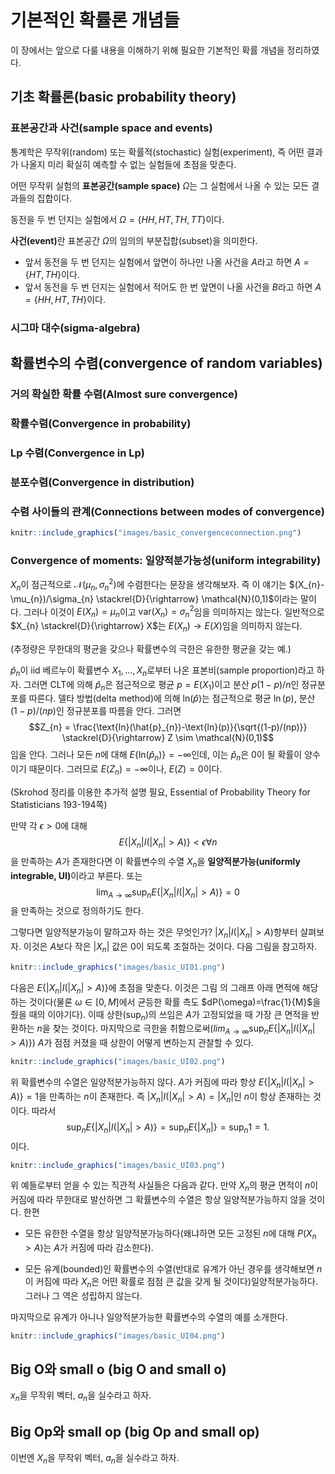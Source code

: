 # 기본적인 확률론 개념들 {#basicprob}

이 장에서는 앞으로 다룰 내용을 이해하기 위해 필요한 기본적인 확률 개념을 정리하였다.

## 기초 확률론(basic probability theory)

### 표본공간과 사건(sample space and events)

통계학은 무작위(random) 또는 확률적(stochastic) 실험(experiment), 즉 어떤 결과가 나올지 미리 확실히 예측할 수 없는 실험들에 초점을 맞춘다.

<div class="definition">

어떤 무작위 실험의 **표본공간(sample space)** $\Omega$는 그 실험에서 나올 수 있는 모든 결과들의 집합이다.

</div>

<div class="example">

동전을 두 번 던지는 실험에서 $\Omega=\{ HH, HT, TH, TT \}$이다.

</div>

<div class="definition">

**사건(event)**란 표본공간 $\Omega$의 임의의 부분집합(subset)을 의미한다.

</div>

<div class="example">

- 앞서 동전을 두 번 던지는 실험에서 앞면이 하나만 나올 사건을 $A$라고 하면 $A=\{ HT, TH \}$이다.
- 앞서 동전을 두 번 던지는 실험에서 적어도 한 번 앞면이 나올 사건을 $B$라고 하면 $A=\{ HH, HT, TH \}$이다.

</div>

### 시그마 대수(sigma-algebra)

## 확률변수의 수렴(convergence of random variables)

### 거의 확실한 확률 수렴(Almost sure convergence)

### 확률수렴(Convergence in probability)

### Lp 수렴(Convergence in Lp)

### 분포수렴(Convergence in distribution)

### 수렴 사이들의 관계(Connections between modes of convergence)

```r
knitr::include_graphics("images/basic_convergenceconnection.png")
```

### Convergence of moments: 일양적분가능성(uniform integrability)

$X_{n}$이 점근적으로 $\mathcal{N}(\mu_{n}, \sigma_{n}^{2})$에 수렴한다는 문장을 생각해보자. 즉 이 얘기는 $(X_{n}-\mu_{n})/\sigma_{n} \stackrel{D}{\rightarrow} \mathcal{N}(0,1)$이라는 말이다. 그러나 이것이 $E(X_{n})=\mu_{n}$이고 $\text{var}(X_{n})=\sigma_{n}^{2}$임을 의미하지는 않는다. 일반적으로 $X_{n} \stackrel{D}{\rightarrow} X$는 $E(X_{n}) \rightarrow E(X)$임을 의미하지 않는다.

<div class="definition">

(추정량은 무한대의 평균을 갖으나 확률변수의 극한은 유한한 평균을 갖는 예.)

$\hat{p}_{n}$이 iid 베르누이 확률변수 $X_{1}, \ldots, X_{n}$로부터 나온 표본비(sample proportion)라고 하자. 그러면 CLT에 의해 $\hat{p}_{n}$은 점근적으로 평균 $p=E(X_{1})$이고 분산 $p(1-p)/n$인 정규분포를 따른다. 델타 방법(delta method)에 의해 $\text{ln}(\hat{p})$는 점근적으로 평균 $\ln(p)$, 분산 $(1-p)/(np)$인 정규분포를 따름을 안다. 그러면
$$Z_{n} = \frac{\text{ln}(\hat{p}_{n})-\text{ln}(p)}{\sqrt{(1-p)/(np)}} \stackrel{D}{\rightarrow} Z \sim \mathcal{N}(0,1)$$
임을 안다. 그러나 모든 $n$에 대해 $E\{\text{ln}(\hat{p}_{n}) \}=-\infty$인데, 이는 $\hat{p}_{n}$은 0이 될 확률이 양수이기 때문이다. 그러므로 $E(Z_{n})=-\infty$이나, $E(Z)=0$이다.

</div>

(Skrohod 정리를 이용한 추가적 설명 필요, Essential of Probability Theory for Statisticians 193-194쪽)

<div class="definition">

만약 각 $\epsilon >0$에 대해
$$E\{ |X_{n}| I(|X_{n}|>A)\}<\epsilon \forall n$$
을 만족하는 $A$가 존재한다면 이 확률변수의 수열 $X_{n}$을 **일양적분가능(uniformly integrable, UI)**이라고 부른다.
또는
$$\lim_{A\rightarrow\infty}\sup_{n}E\{ |X_{n}| I(|X_{n}|>A)\}=0$$
을 만족하는 것으로 정의하기도 한다.

</div>

그렇다면 일양적분가능이 말하고자 하는 것은 무엇인가? $|X_{n}| I(|X_{n}|>A)$항부터 살펴보자. 이것은 $A$보다 작은 $|X_{n}|$ 값은 0이 되도록 조절하는 것이다. 다음 그림을 참고하자.

```r
knitr::include_graphics("images/basic_UI01.png")
```

다음은 $E\{|X_{n}| I(|X_{n}|>A)\}$에 초점을 맞춘다. 이것은 그림 \ref{fig:theoryUI01}의 그래프 아래 면적에 해당하는 것이다(물론 $\omega \in [0,M]$에서 균등한 확률 측도 $dP(\omega)=\frac{1}{M}$을 줬을 때의 이야기다). 이때 상한($\sup_{n}$)의 쓰임은 $A$가 고정되었을 때 가장 큰 면적을 반환하는 $n$을 찾는 것이다. 마지막으로 극한을 취함으로써($lim_{A\rightarrow\infty}\sup_{n}E\{ |X_{n}| I(|X_{n}|>A)\}$) $A$가 점점 커졌을 때 상한이 어떻게 변하는지 관찰할 수 있다.

```r
knitr::include_graphics("images/basic_UI02.png")
```

위 확률변수의 수열은 일양적분가능하지 않다. $A$가 커짐에 따라 항상 $E\{|X_{n}| I(|X_{n}|>A)\}=1$을 만족하는 $n$이 존재한다. 즉 $|X_{n}| I(|X_{n}|>A)=|X_{n}|$인 $n$이 항상 존재하는 것이다. 따라서
$$\sup_{n}E\{ |X_{n}| I(|X_{n}|>A)\}=\sup_{n}E\{ |X_{n}|\}=\sup_{n}1=1.$$
이다.

```r
knitr::include_graphics("images/basic_UI03.png")
```

위 예들로부터 얻을 수 있는 직관적 사실들은 다음과 같다. 만약 $X_{n}$의 평균 면적이 $n$이 커짐에 따라 무한대로 발산하면 그 확률변수의 수열은 항상 일양적분가능하지 않을 것이다. 한편

- 모든 유한한 수열을 항상 일양적분가능하다(왜냐하면 모든 고정된 $n$에 대해 $P(X_{n}>A)$는 $A$가 커짐에 따라 감소한다).

- 모든 유계(bounded)인 확률변수의 수열(반대로 유계가 아닌 경우를 생각해보면 $n$이 커짐에 따라 $X_{n}$은 어떤 확률로 점점 큰 값을 갖게 될 것이다)일양적분가능하다. 그러나 그 역은 성립하지 않는다.

마지막으로 유계가 아니나 일양적분가능한 확률변수의 수열의 예를 소개한다.

```r
knitr::include_graphics("images/basic_UI04.png")
```

## Big O와 small o (big O and small o)

$x_{n}$을 무작위 벡터, $a_{n}$을 실수라고 하자.

\begin{eqnarray*}
x_{n}\stackrel{n\rightarrow \infty}{=}o(a_{n}) &\Leftrightarrow& \lim_{n\rightarrow\infty}\frac{x_{n}}{a_{n}}=0 \\
&\Leftrightarrow& \frac{x_{n}}{a_{n}}\stackrel{n\rightarrow \infty}{=}o(1)\\
\end{eqnarray*}

\begin{eqnarray*}
x_{n}\stackrel{n\rightarrow \infty}{=}O(a_{n}) &\Leftrightarrow& \text{sup}_{n}|\frac{x_{n}}{a_{n}}| < \infty \\
&\Leftrightarrow& \frac{x_{n}}{a_{n}}\stackrel{n\rightarrow \infty}{=}O(1)\\
\end{eqnarray*}

## Big Op와 small op (big Op and small op)

이번엔 $X_{n}$을 무작위 벡터, $a_{n}$을 실수라고 하자.

\begin{eqnarray*}
X_{n}\stackrel{n\rightarrow \infty}{=}o_{p}(a_{n}) &\Leftrightarrow& |\frac{X_{n}}{a_{n}}|\stackrel{P}{\rightarrow}0 \\
&\Leftrightarrow& \frac{X_{n}}{a_{n}}=o_{p}(1)\\
\end{eqnarray*}

\begin{eqnarray*}
X_{n}\stackrel{n\rightarrow \infty}{=}O_{p}(a_{n}) &\Leftrightarrow& \text{sup}_{n} P\{ \frac{X_{n}}{a_{n}}>k\}\stackrel{k\rightarrow\infty}{\rightarrow}0 \\
&\Leftrightarrow& \frac{X_{n}}{a_{n}}\stackrel{n\rightarrow \infty}{=}O_{p}(1)\\
\end{eqnarray*}
